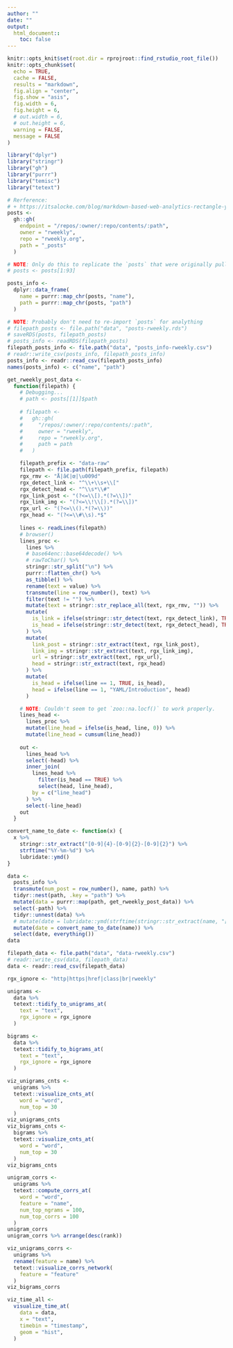 ```yaml
---
author: ""
date: ""
output:
  html_document::
    toc: false
---
```


```r
knitr::opts_knit$set(root.dir = rprojroot::find_rstudio_root_file())
knitr::opts_chunk$set(
  echo = TRUE,
  cache = FALSE,
  results = "markdown",
  fig.align = "center",
  fig.show = "asis",
  fig.width = 6,
  fig.height = 6,
  # out.width = 6,
  # out.height = 6,
  warning = FALSE,
  message = FALSE
)
```


```r
library("dplyr")
library("stringr")
library("gh")
library("purrr")
library("temisc")
library("tetext")
```


```r
# Rerference:
# + https://itsalocke.com/blog/markdown-based-web-analytics-rectangle-your-blog/
posts <-
  gh::gh(
    endpoint = "/repos/:owner/:repo/contents/:path",
    owner = "rweekly",
    repo = "rweekly.org",
    path = "_posts"
  )

# NOTE: Only do this to replicate the `posts` that were originally pulled.
# posts <- posts[1:93]

posts_info <-
  dplyr::data_frame(
    name = purrr::map_chr(posts, "name"),
    path = purrr::map_chr(posts, "path")
  )
```

```r
# NOTE: Probably don't need to re-import `posts` for analything
# filepath_posts <- file.path("data", "posts-rweekly.rds")
# saveRDS(posts, filepath_posts)
# posts_info <- readRDS(filepath_posts)
filepath_posts_info <- file.path("data", "posts_info-rweekly.csv")
# readr::write_csv(posts_info, filepath_posts_info)
posts_info <- readr::read_csv(filepath_posts_info)
names(posts_info) <- c("name", "path")
```

```r
get_rweekly_post_data <-
  function(filepath) {
    # Debugging...
    # path <- posts[[1]]$path
    
    # filepath <-
    #   gh::gh(
    #     "/repos/:owner/:repo/contents/:path",
    #     owner = "rweekly",
    #     repo = "rweekly.org",
    #     path = path
    #   )

    filepath_prefix <- "data-raw"
    filepath <- file.path(filepath_prefix, filepath)
    rgx_rmv <- "Å|â€|œ|\u009d"
    rgx_detect_link <- "^\\+\\s+\\["
    rgx_detect_head <- "^\\s*\\#"
    rgx_link_post <- "(?<=\\[).*(?=\\])"
    rgx_link_img <- "(?<=\\!\\[).*(?=\\])"
    rgx_url <- "(?<=\\().*(?=\\))"
    rgx_head <- "(?<=\\#\\s).*$"
    
    lines <- readLines(filepath)
    # browser()
    lines_proc <-
      lines %>%
      # base64enc::base64decode() %>%
      # rawToChar() %>%
      stringr::str_split("\n") %>%
      purrr::flatten_chr() %>%
      as_tibble() %>%
      rename(text = value) %>%
      transmute(line = row_number(), text) %>%
      filter(text != "") %>%
      mutate(text = stringr::str_replace_all(text, rgx_rmv, "")) %>%
      mutate(
        is_link = ifelse(stringr::str_detect(text, rgx_detect_link), TRUE, FALSE),
        is_head = ifelse(stringr::str_detect(text, rgx_detect_head), TRUE, FALSE)
      ) %>%
      mutate(
        link_post = stringr::str_extract(text, rgx_link_post),
        link_img = stringr::str_extract(text, rgx_link_img),
        url = stringr::str_extract(text, rgx_url),
        head = stringr::str_extract(text, rgx_head)
      ) %>%
      mutate(
        is_head = ifelse(line == 1, TRUE, is_head),
        head = ifelse(line == 1, "YAML/Introduction", head)
      )

    # NOTE: Couldn't seem to get `zoo::na.locf()` to work properly.
    lines_head <-
      lines_proc %>%
      mutate(line_head = ifelse(is_head, line, 0)) %>%
      mutate(line_head = cumsum(line_head))
    
    out <-
      lines_head %>%
      select(-head) %>%
      inner_join(
        lines_head %>%
          filter(is_head == TRUE) %>%
          select(head, line_head),
        by = c("line_head")
      ) %>% 
      select(-line_head)
    out
  }

convert_name_to_date <- function(x) {
  x %>% 
    stringr::str_extract("[0-9]{4}-[0-9]{2}-[0-9]{2}") %>% 
    strftime("%Y-%m-%d") %>% 
    lubridate::ymd()
}

data <-
  posts_info %>% 
  transmute(num_post = row_number(), name, path) %>% 
  tidyr::nest(path, .key = "path") %>% 
  mutate(data = purrr::map(path, get_rweekly_post_data)) %>% 
  select(-path) %>% 
  tidyr::unnest(data) %>% 
  # mutate(date = lubridate::ymd(strftime(stringr::str_extract(name, "[0-9]{4}-[0-9]{2}-[0-9]{2}"), "%Y-%m-%d"))) %>% 
  mutate(date = convert_name_to_date(name)) %>% 
  select(date, everything())
data
```

```r
filepath_data <- file.path("data", "data-rweekly.csv")
# readr::write_csv(data, filepath_data)
data <- readr::read_csv(filepath_data)
```

```r
rgx_ignore <- "http|https|href|class|br|rweekly"

unigrams <-
  data %>%
  tetext::tidify_to_unigrams_at(
    text = "text",
    rgx_ignore = rgx_ignore
  )

bigrams <-
  data %>%
  tetext::tidify_to_bigrams_at(
    text = "text",
    rgx_ignore = rgx_ignore
  )

viz_unigrams_cnts <-
  unigrams %>% 
  tetext::visualize_cnts_at(
    word = "word",
    num_top = 30
  )
viz_unigrams_cnts
viz_bigrams_cnts <-
  bigrams %>% 
  tetext::visualize_cnts_at(
    word = "word",
    num_top = 30
  )
viz_bigrams_cnts

unigram_corrs <-
  unigrams %>%
  tetext::compute_corrs_at(
    word = "word",
    feature = "name",
    num_top_ngrams = 100,
    num_top_corrs = 100
  )
unigram_corrs
unigram_corrs %>% arrange(desc(rank))

viz_unigrams_corrs <-
  unigrams %>%
  rename(feature = name) %>% 
  tetext::visualize_corrs_network(
    feature = "feature"
  )
viz_bigrams_corrs
```

```r
viz_time_all <-
  visualize_time_at(
    data = data,
    x = "text",
    timebin = "timestamp",
    geom = "hist",
  )
```

